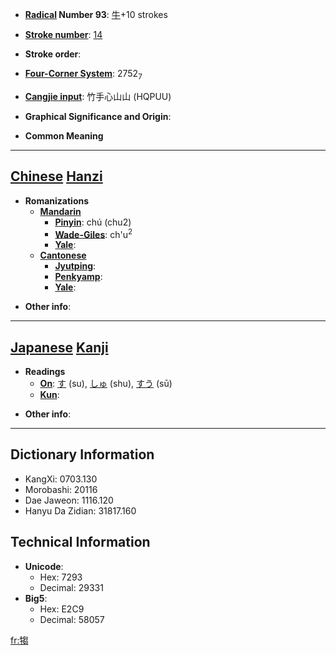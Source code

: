 * '''[[Wiktionary:Chinese radical index| Radical]] Number 93''': [[Wiktionary:Chinese radical index 牛|牛]]+10 strokes

* '''[[Wiktionary:Chinese total strokes index|Stroke number]]''': [[Wiktionary:Chinese total strokes index 14|14]]

* '''Stroke order''': 

* '''[[Wiktionary:Chinese four corner index|Four-Corner System]]''': 2752<sub>7</sub>

* '''[[Wiktionary:Chinese Cangjie index|Cangjie input]]''': 竹手心山山 (HQPUU)

* '''Graphical Significance and Origin''': 

* '''Common Meaning'''

----

== [[Chinese]] [[Hanzi]] ==

* '''Romanizations'''
** '''[[Mandarin]]'''
*** '''[[Pinyin]]''': chú (chu2)
*** '''[[Wade-Giles]]''': ch'u<sup>2</sup>
*** '''[[Yale]]''': 
** '''[[Cantonese]]'''
*** '''[[Jyutping]]''':
*** '''[[Penkyamp]]''': 
*** '''[[Yale]]''': 

* '''Other info''': 

----

== [[Japanese]] [[Kanji]] ==

* '''Readings'''
** '''[[On]]''': [[す]] (su), [[しゅ]] (shu), [[すう]] (sū)
** '''[[Kun]]''': 

* '''Other info''':  

----

== Dictionary Information ==

* KangXi: 0703.130
* Morobashi: 20116
* Dae Jaweon: 1116.120
* Hanyu Da Zidian: 31817.160

== Technical Information ==

* '''Unicode''':
** Hex: 7293
** Decimal: 29331
* '''Big5''':
** Hex: E2C9
** Decimal: 58057

[[fr:犓]]